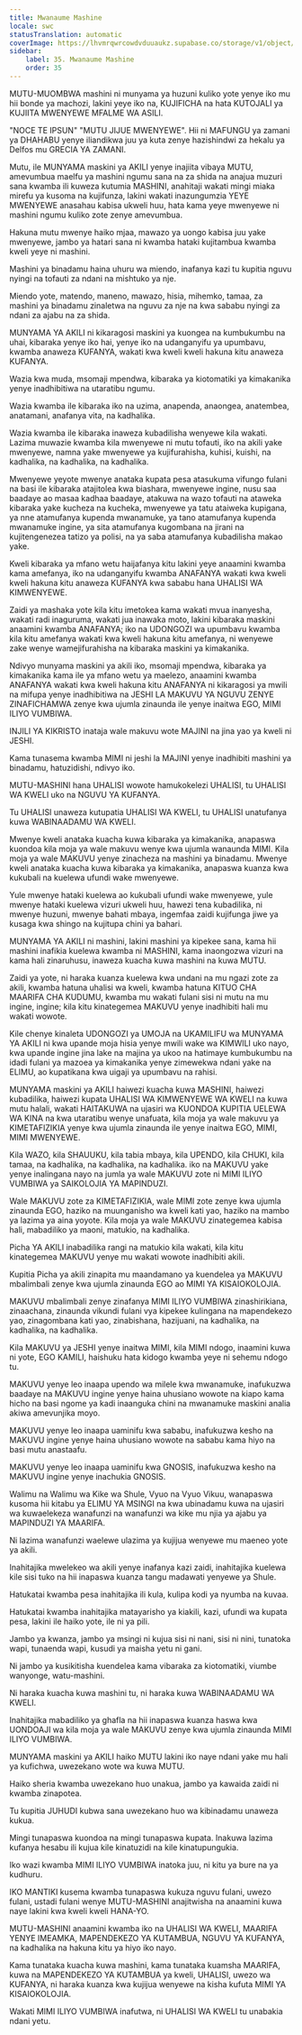 ```yaml
---
title: Mwanaume Mashine
locale: swc
statusTranslation: automatic
coverImage: https://lhvmrqwrcowdvduuaukz.supabase.co/storage/v1/object/public/strapi-uploads/small_cover-educacion-fundamental.webp-2d51a7828a2b1309555be27f7e2a61a0.webp
sidebar:
    label: 35. Mwanaume Mashine
    order: 35
---
```

MUTU-MUOMBWA mashini ni munyama ya huzuni kuliko yote yenye iko mu hii bonde ya machozi, lakini yeye iko na, KUJIFICHA na hata KUTOJALI ya KUJIITA MWENYEWE MFALME WA ASILI.

"NOCE TE IPSUN" "MUTU JIJUE MWENYEWE". Hii ni MAFUNGU ya zamani ya DHAHABU yenye iliandikwa juu ya kuta zenye hazishindwi za hekalu ya Delfos mu GRECIA YA ZAMANI.

Mutu, ile MUNYAMA maskini ya AKILI yenye inajiita vibaya MUTU, amevumbua maelfu ya mashini ngumu sana na za shida na anajua muzuri sana kwamba ili kuweza kutumia MASHINI, anahitaji wakati mingi miaka mirefu ya kusoma na kujifunza, lakini wakati inazungumzia YEYE MWENYEWE anasahau kabisa ukweli huu, hata kama yeye mwenyewe ni mashini ngumu kuliko zote zenye amevumbua.

Hakuna mutu mwenye haiko mjaa, mawazo ya uongo kabisa juu yake mwenyewe, jambo ya hatari sana ni kwamba hataki kujitambua kwamba kweli yeye ni mashini.

Mashini ya binadamu haina uhuru wa miendo, inafanya kazi tu kupitia nguvu nyingi na tofauti za ndani na mishtuko ya nje.

Miendo yote, matendo, maneno, mawazo, hisia, mihemko, tamaa, za mashini ya binadamu zinaletwa na nguvu za nje na kwa sababu nyingi za ndani za ajabu na za shida.

MUNYAMA YA AKILI ni kikaragosi maskini ya kuongea na kumbukumbu na uhai, kibaraka yenye iko hai, yenye iko na udanganyifu ya upumbavu, kwamba anaweza KUFANYA, wakati kwa kweli kweli hakuna kitu anaweza KUFANYA.

Wazia kwa muda, msomaji mpendwa, kibaraka ya kiotomatiki ya kimakanika yenye inadhibitiwa na utaratibu ngumu.

Wazia kwamba ile kibaraka iko na uzima, anapenda, anaongea, anatembea, anatamani, anafanya vita, na kadhalika.

Wazia kwamba ile kibaraka inaweza kubadilisha wenyewe kila wakati. Lazima muwazie kwamba kila mwenyewe ni mutu tofauti, iko na akili yake mwenyewe, namna yake mwenyewe ya kujifurahisha, kuhisi, kuishi, na kadhalika, na kadhalika, na kadhalika.

Mwenyewe yeyote mwenye anataka kupata pesa atasukuma vifungo fulani na basi ile kibaraka atajitolea kwa biashara, mwenyewe ingine, nusu saa baadaye ao masaa kadhaa baadaye, atakuwa na wazo tofauti na ataweka kibaraka yake kucheza na kucheka, mwenyewe ya tatu ataiweka kupigana, ya nne atamufanya kupenda mwanamuke, ya tano atamufanya kupenda mwanamuke ingine, ya sita atamufanya kugombana na jirani na kujitengenezea tatizo ya polisi, na ya saba atamufanya kubadilisha makao yake.

Kweli kibaraka ya mfano wetu haijafanya kitu lakini yeye anaamini kwamba kama amefanya, iko na udanganyifu kwamba ANAFANYA wakati kwa kweli kweli hakuna kitu anaweza KUFANYA kwa sababu hana UHALISI WA KIMWENYEWE.

Zaidi ya mashaka yote kila kitu imetokea kama wakati mvua inanyesha, wakati radi inaguruma, wakati jua inawaka moto, lakini kibaraka maskini anaamini kwamba ANAFANYA; iko na UDONGOZI wa upumbavu kwamba kila kitu amefanya wakati kwa kweli hakuna kitu amefanya, ni wenyewe zake wenye wamejifurahisha na kibaraka maskini ya kimakanika.

Ndivyo munyama maskini ya akili iko, msomaji mpendwa, kibaraka ya kimakanika kama ile ya mfano wetu ya maelezo, anaamini kwamba ANAFANYA wakati kwa kweli hakuna kitu ANAFANYA ni kikaragosi ya mwili na mifupa yenye inadhibitiwa na JESHI LA MAKUVU YA NGUVU ZENYE ZINAFICHAMWA zenye kwa ujumla zinaunda ile yenye inaitwa EGO, MIMI ILIYO VUMBIWA.

INJILI YA KIKRISTO inataja wale makuvu wote MAJINI na jina yao ya kweli ni JESHI.

Kama tunasema kwamba MIMI ni jeshi la MAJINI yenye inadhibiti mashini ya binadamu, hatuzidishi, ndivyo iko.

MUTU-MASHINI hana UHALISI wowote hamukokelezi UHALISI, tu UHALISI WA KWELI uko na NGUVU YA KUFANYA.

Tu UHALISI unaweza kutupatia UHALISI WA KWELI, tu UHALISI unatufanya kuwa WABINAADAMU WA KWELI.

Mwenye kweli anataka kuacha kuwa kibaraka ya kimakanika, anapaswa kuondoa kila moja ya wale makuvu wenye kwa ujumla wanaunda MIMI. Kila moja ya wale MAKUVU yenye zinacheza na mashini ya binadamu. Mwenye kweli anataka kuacha kuwa kibaraka ya kimakanika, anapaswa kuanza kwa kukubali na kuelewa ufundi wake mwenyewe.

Yule mwenye hataki kuelewa ao kukubali ufundi wake mwenyewe, yule mwenye hataki kuelewa vizuri ukweli huu, hawezi tena kubadilika, ni mwenye huzuni, mwenye bahati mbaya, ingemfaa zaidi kujifunga jiwe ya kusaga kwa shingo na kujitupa chini ya bahari.

MUNYAMA YA AKILI ni mashini, lakini mashini ya kipekee sana, kama hii mashini inafikia kuelewa kwamba ni MASHINI, kama inaongozwa vizuri na kama hali zinaruhusu, inaweza kuacha kuwa mashini na kuwa MUTU.

Zaidi ya yote, ni haraka kuanza kuelewa kwa undani na mu ngazi zote za akili, kwamba hatuna uhalisi wa kweli, kwamba hatuna KITUO CHA MAARIFA CHA KUDUMU, kwamba mu wakati fulani sisi ni mutu na mu ingine, ingine; kila kitu kinategemea MAKUVU yenye inadhibiti hali mu wakati wowote.

Kile chenye kinaleta UDONGOZI ya UMOJA na UKAMILIFU wa MUNYAMA YA AKILI ni kwa upande moja hisia yenye mwili wake wa KIMWILI uko nayo, kwa upande ingine jina lake na majina ya ukoo na hatimaye kumbukumbu na idadi fulani ya mazoea ya kimakanika yenye zimewekwa ndani yake na ELIMU, ao kupatikana kwa uigaji ya upumbavu na rahisi.

MUNYAMA maskini ya AKILI haiwezi kuacha kuwa MASHINI, haiwezi kubadilika, haiwezi kupata UHALISI WA KIMWENYEWE WA KWELI na kuwa mutu halali, wakati HAITAKUWA na ujasiri wa KUONDOA KUPITIA UELEWA WA KINA na kwa utaratibu wenye unafuata, kila moja ya wale makuvu ya KIMETAFIZIKIA yenye kwa ujumla zinaunda ile yenye inaitwa EGO, MIMI, MIMI MWENYEWE.

Kila WAZO, kila SHAUUKU, kila tabia mbaya, kila UPENDO, kila CHUKI, kila tamaa, na kadhalika, na kadhalika, na kadhalika. iko na MAKUVU yake yenye inalingana nayo na jumla ya wale MAKUVU zote ni MIMI ILIYO VUMBIWA ya SAIKOLOJIA YA MAPINDUZI.

Wale MAKUVU zote za KIMETAFIZIKIA, wale MIMI zote zenye kwa ujumla zinaunda EGO, haziko na muunganisho wa kweli kati yao, haziko na mambo ya lazima ya aina yoyote. Kila moja ya wale MAKUVU zinategemea kabisa hali, mabadiliko ya maoni, matukio, na kadhalika.

Picha YA AKILI inabadilika rangi na matukio kila wakati, kila kitu kinategemea MAKUVU yenye mu wakati wowote inadhibiti akili.

Kupitia Picha ya akili zinapita mu maandamano ya kuendelea ya MAKUVU mbalimbali zenye kwa ujumla zinaunda EGO ao MIMI YA KISAIOKOLOJIA.

MAKUVU mbalimbali zenye zinafanya MIMI ILIYO VUMBIWA zinashirikiana, zinaachana, zinaunda vikundi fulani vya kipekee kulingana na mapendekezo yao, zinagombana kati yao, zinabishana, hazijuani, na kadhalika, na kadhalika, na kadhalika.

Kila MAKUVU ya JESHI yenye inaitwa MIMI, kila MIMI ndogo, inaamini kuwa ni yote, EGO KAMILI, haishuku hata kidogo kwamba yeye ni sehemu ndogo tu.

MAKUVU yenye leo inaapa upendo wa milele kwa mwanamuke, inafukuzwa baadaye na MAKUVU ingine yenye haina uhusiano wowote na kiapo kama hicho na basi ngome ya kadi inaanguka chini na mwanamuke maskini analia akiwa amevunjika moyo.

MAKUVU yenye leo inaapa uaminifu kwa sababu, inafukuzwa kesho na MAKUVU ingine yenye haina uhusiano wowote na sababu kama hiyo na basi mutu anastaafu.

MAKUVU yenye leo inaapa uaminifu kwa GNOSIS, inafukuzwa kesho na MAKUVU ingine yenye inachukia GNOSIS.

Walimu na Walimu wa Kike wa Shule, Vyuo na Vyuo Vikuu, wanapaswa kusoma hii kitabu ya ELIMU YA MSINGI na kwa ubinadamu kuwa na ujasiri wa kuwaelekeza wanafunzi na wanafunzi wa kike mu njia ya ajabu ya MAPINDUZI YA MAARIFA.

Ni lazima wanafunzi waelewe ulazima ya kujijua wenyewe mu maeneo yote ya akili.

Inahitajika mwelekeo wa akili yenye inafanya kazi zaidi, inahitajika kuelewa kile sisi tuko na hii inapaswa kuanza tangu madawati yenyewe ya Shule.

Hatukatai kwamba pesa inahitajika ili kula, kulipa kodi ya nyumba na kuvaa.

Hatukatai kwamba inahitajika matayarisho ya kiakili, kazi, ufundi wa kupata pesa, lakini ile haiko yote, ile ni ya pili.

Jambo ya kwanza, jambo ya msingi ni kujua sisi ni nani, sisi ni nini, tunatoka wapi, tunaenda wapi, kusudi ya maisha yetu ni gani.

Ni jambo ya kusikitisha kuendelea kama vibaraka za kiotomatiki, viumbe wanyonge, watu-mashini.

Ni haraka kuacha kuwa mashini tu, ni haraka kuwa WABINAADAMU WA KWELI.

Inahitajika mabadiliko ya ghafla na hii inapaswa kuanza haswa kwa UONDOAJI wa kila moja ya wale MAKUVU zenye kwa ujumla zinaunda MIMI ILIYO VUMBIWA.

MUNYAMA maskini ya AKILI haiko MUTU lakini iko naye ndani yake mu hali ya kufichwa, uwezekano wote wa kuwa MUTU.

Haiko sheria kwamba uwezekano huo unakua, jambo ya kawaida zaidi ni kwamba zinapotea.

Tu kupitia JUHUDI kubwa sana uwezekano huo wa kibinadamu unaweza kukua.

Mingi tunapaswa kuondoa na mingi tunapaswa kupata. Inakuwa lazima kufanya hesabu ili kujua kile kinatuzidi na kile kinatupungukia.

Iko wazi kwamba MIMI ILIYO VUMBIWA inatoka juu, ni kitu ya bure na ya kudhuru.

IKO MANTIKI kusema kwamba tunapaswa kukuza nguvu fulani, uwezo fulani, ustadi fulani wenye MUTU-MASHINI anajitwisha na anaamini kuwa naye lakini kwa kweli kweli HANA-YO.

MUTU-MASHINI anaamini kwamba iko na UHALISI WA KWELI, MAARIFA YENYE IMEAMKA, MAPENDEKEZO YA KUTAMBUA, NGUVU YA KUFANYA, na kadhalika na hakuna kitu ya hiyo iko nayo.

Kama tunataka kuacha kuwa mashini, kama tunataka kuamsha MAARIFA, kuwa na MAPENDEKEZO YA KUTAMBUA ya kweli, UHALISI, uwezo wa KUFANYA, ni haraka kuanza kwa kujijua wenyewe na kisha kufuta MIMI YA KISAIOKOLOJIA.

Wakati MIMI ILIYO VUMBIWA inafutwa, ni UHALISI WA KWELI tu unabakia ndani yetu.

